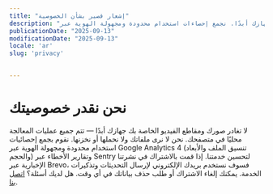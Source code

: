 ```yaml
---
title: "إشعار قصير بشأن الخصوصية"
description: "لا تغادر صورك ومقاطع الفيديو الخاصة بك جهازك أبدًا. نجمع إحصاءات استخدام محدودة ومجهولة الهوية عبر Google Analytics وتقارير الأخطاء عبر Sentry."
publicationDate: "2025-09-13"
modificationDate: "2025-09-13"
locale: 'ar'
slug: 'privacy'
     

---
```


# نحن نقدر خصوصيتك
لا تغادر صورك ومقاطع الفيديو الخاصة بك جهازك أبدًا — تتم جميع عمليات المعالجة محليًا في متصفحك. نحن لا نرى ملفاتك ولا نحملها أو نخزنها.
نقوم بجمع إحصائيات استخدام محدودة ومجهولة الهوية عبر Google Analytics 4 (تنسيق الملف والأبعاد والحجم) وتقارير الأخطاء عبر Sentry لتحسين خدمتنا. إذا قمت بالاشتراك في نشرتنا الإخبارية عبر Brevo، فسوف نستخدم بريدك الإلكتروني لإرسال التحديثات وتذكيرات الخدمة. يمكنك إلغاء الاشتراك أو طلب حذف بياناتك في أي وقت.
هل لديك أسئلة؟ [اتصل بنا](https://github.com/damiarita/slingsite/issues).